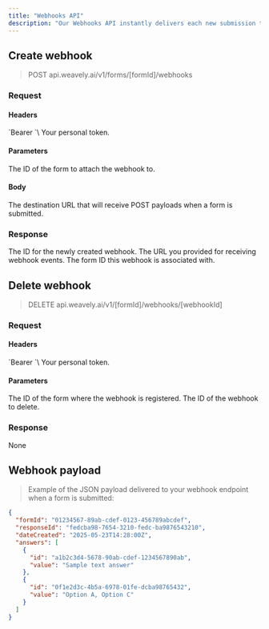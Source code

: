 ```yaml
---
title: "Webhooks API"
description: "Our Webhooks API instantly delivers each new submission to your specified endpoint URL or any compatible web application."
---
```


## Create webhook

> POST api.weavely.ai/v1/forms/[formId]/webhooks

### Request

#### Headers

<ParamField header="Authorization" type="string" required>
  `Bearer <token>`\
  Your personal token.
</ParamField>

#### Parameters

<ParamField path="formId" type="string" required>
  The ID of the form to attach the webhook to.
</ParamField>

#### Body

<ParamField body="url" type="string" required>
  The destination URL that will receive POST payloads when a form is submitted.
</ParamField>

### Response

<ResponseField name="id" type="string">
  The ID for the newly created webhook.
</ResponseField>

<ResponseField name="url" type="string">
  The URL you provided for receiving webhook events.
</ResponseField>

<ResponseField name="formId" type="string">
  The form ID this webhook is associated with.
</ResponseField>

## Delete webhook

> DELETE api.weavely.ai/v1/[formId]/webhooks/[webhookId]

### Request

#### Headers

<ParamField header="Authorization" type="string" required>
  `Bearer <token>`\
  Your personal token.
</ParamField>

#### Parameters

<ParamField path="formId" type="string" required>
  The ID of the form where the webhook is registered.
</ParamField>

<ParamField path="webhookId" type="string" required>
  The ID of the webhook to delete.
</ParamField>

### Response

None

## Webhook payload

> Example of the JSON payload delivered to your webhook endpoint when a form is submitted:

```json
{
  "formId": "01234567-89ab-cdef-0123-456789abcdef",
  "responseId": "fedcba98-7654-3210-fedc-ba9876543210",
  "dateCreated": "2025-05-23T14:28:00Z",
  "answers": [
    {
      "id": "a1b2c3d4-5678-90ab-cdef-1234567890ab",
      "value": "Sample text answer"
    },
    {
      "id": "0f1e2d3c-4b5a-6978-01fe-dcba98765432",
      "value": "Option A, Option C"
    }
  ]
}
```